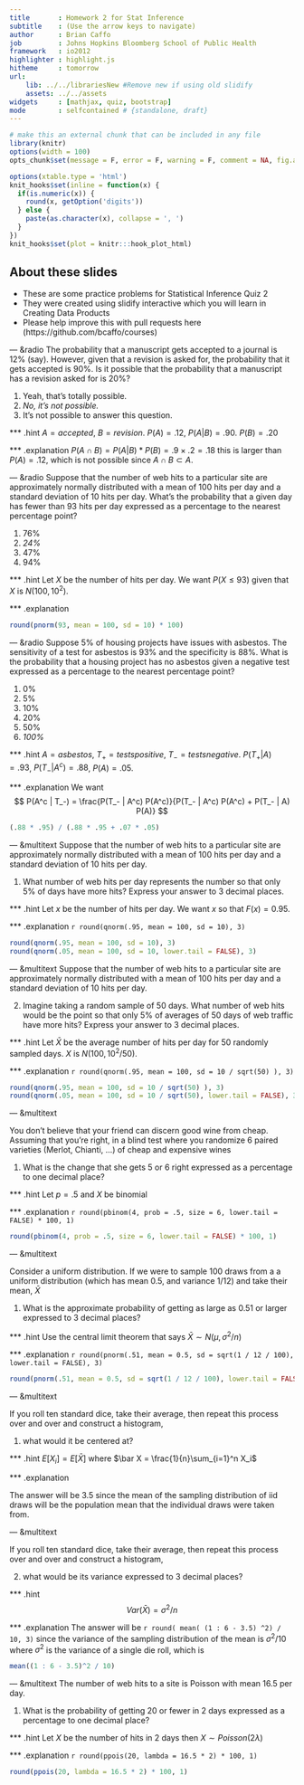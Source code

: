 ---
title       : Homework 2 for Stat Inference
subtitle    : (Use the arrow keys to navigate)
author      : Brian Caffo
job         : Johns Hopkins Bloomberg School of Public Health
framework   : io2012
highlighter : highlight.js  
hitheme     : tomorrow       
url:
    lib: ../../librariesNew #Remove new if using old slidify
    assets: ../../assets
widgets     : [mathjax, quiz, bootstrap]
mode        : selfcontained # {standalone, draft}
---
```{r setup, cache = F, echo = F, message = F, warning = F, tidy = F, results='hide'}
# make this an external chunk that can be included in any file
library(knitr)
options(width = 100)
opts_chunk$set(message = F, error = F, warning = F, comment = NA, fig.align = 'center', dpi = 100, tidy = F, cache.path = '.cache/', fig.path = 'fig/')

options(xtable.type = 'html')
knit_hooks$set(inline = function(x) {
  if(is.numeric(x)) {
    round(x, getOption('digits'))
  } else {
    paste(as.character(x), collapse = ', ')
  }
})
knit_hooks$set(plot = knitr:::hook_plot_html)
```

## About these slides
- These are some practice problems for Statistical Inference Quiz 2
- They were created using slidify interactive which you will learn in 
Creating Data Products
- Please help improve this with pull requests here
(https://github.com/bcaffo/courses)

--- &radio
The probability that a manuscript gets accepted to a journal is 12% (say). However,
given that a revision is asked for, the probability that it gets accepted
is 90%. Is it possible that the probability that a manuscript has a revision
asked for is 20%? 

1. Yeah, that's totally possible.
2. _No, it's not possible._
3. It's not possible to answer this question.

*** .hint
$A = accepted$, $B = revision$. $P(A) = .12$, $P(A | B) = .90$. $P(B) = .20$

*** .explanation
$P(A \cap B) = P(A | B) * P(B) = .9 \times .2 = .18$ this is larger than
$P(A) = .12$, which is not possible since $A \cap B \subset A$.


--- &radio
Suppose that the number of web hits to a particular site are approximately normally
distributed with a mean of 100 hits per day and a standard deviation of 10 hits per day. What's the probability that a given day has fewer than 93 hits per day
expressed as a percentage to the nearest percentage point?

1. 76%
2. _24%_
3. 47%
4. 94%

*** .hint
Let $X$ be the number of hits per day. We want $P(X \leq 93)$ given that
$X$ is $N(100, 10^2)$.

*** .explanation
```{r}
round(pnorm(93, mean = 100, sd = 10) * 100)
```


--- &radio
Suppose 5% of housing projects have issues with asbestos. The sensitivity of a test
for asbestos is 93% and the specificity is 88%. What is the probability that a 
housing project has no asbestos given a negative test expressed as a percentage
to the nearest percentage point?

1. 0%
2. 5%
3. 10%
4. 20%
5. 50%
6. _100%_

*** .hint
$A = asbestos$, $T_+ = tests positive$, $T_- = tests negative$. 
$P(T_+ | A) = .93$, $P(T_- | A^c) = .88$, $P(A) = .05$.

*** .explanation
We want
$$
P(A^c | T_-) = \frac{P(T_- | A^c) P(A^c)}{P(T_- | A^c) P(A^c) + P(T_- | A) P(A)}
$$
```{r}
(.88 * .95) / (.88 * .95 + .07 * .05)
```



---  &multitext
Suppose that the number of web hits to a particular site are approximately normally
distributed with a mean of 100 hits per day and a standard deviation of 10 hits per day. 

1. What number of web hits per day represents the number so that only
5% of days have more hits? Express your answer to 3 decimal places.



*** .hint
Let $x$ be the number of hits per day. We want $x$ so that $F(x) = 0.95$.

*** .explanation
<span class="answer">`r round(qnorm(.95, mean = 100, sd = 10), 3)`</span>
```{r}
round(qnorm(.95, mean = 100, sd = 10), 3)
round(qnorm(.05, mean = 100, sd = 10, lower.tail = FALSE), 3)
```


---  &multitext
Suppose that the number of web hits to a particular site are approximately normally
distributed with a mean of 100 hits per day and a standard deviation of 10 hits per day. 

2. Imagine taking a random sample of 50 days. What number of web hits would
be the point so that only 5% of averages of 50 days of web traffic have more hits? 
Express your answer to 3 decimal places. 

*** .hint
Let $\bar X$ be the average number of hits per day for 50 randomly sampled days.
$X$ is $N(100, 10^2 / 50)$.

*** .explanation
<span class="answer">`r round(qnorm(.95, mean = 100, sd = 10 / sqrt(50) ), 3)`</span>
 
```{r}
round(qnorm(.95, mean = 100, sd = 10 / sqrt(50) ), 3)
round(qnorm(.05, mean = 100, sd = 10 / sqrt(50), lower.tail = FALSE), 3)
```

--- &multitext

You don't believe that your friend can discern good wine from cheap. Assuming
that you're right, in a blind test where you randomize 6 paired varieties (Merlot,
Chianti, ...) of cheap and expensive wines

1. What is the change that she gets 5 or 6 right expressed as a percentage
to one decimal place?

*** .hint
Let $p=.5$ and $X$ be binomial

*** .explanation
<span class="answer">`r round(pbinom(4, prob = .5, size = 6, lower.tail = FALSE) * 100, 1)`</span>

```{r}
round(pbinom(4, prob = .5, size = 6, lower.tail = FALSE) * 100, 1)
```

--- &multitext

Consider a uniform distribution. If we were to sample 100 draws from a 
a uniform distribution (which has mean 0.5, and variance 1/12) and take their
mean, $\bar X$

1. What is the approximate probability of getting as large as 0.51 or larger expressed to 3 decimal places?

*** .hint
Use the central limit theorem that says $\bar X \sim N(\mu, \sigma^2/n)$

*** .explanation
<span class="answer"> `r round(pnorm(.51, mean = 0.5, sd = sqrt(1 / 12 / 100), lower.tail = FALSE), 3)`</span>

```{r}
round(pnorm(.51, mean = 0.5, sd = sqrt(1 / 12 / 100), lower.tail = FALSE), 3)
```


--- &multitext

If you roll ten standard dice, take their average, then repeat this process over and over and construct a histogram, 

1. what would it be centered at?


*** .hint
$E[X_i] = E[\bar X]$ where $\bar X = \frac{1}{n}\sum_{i=1}^n X_i$

*** .explanation


The answer will be  <span class="answer">3.5</span> since the mean of the
sampling distribution of iid draws will be the population mean that the
individual draws were taken from.

--- &multitext

If you roll ten standard dice, take their average, then repeat this process over and over and construct a histogram, 

2. what would be its variance expressed to 3 decimal places?

*** .hint
$$Var(\bar X) = \sigma^2 /n$$

*** .explanation
The answer will be <span class="answer">`r round( mean( (1 : 6 - 3.5) ^2) / 10, 3)`</span> 
since the variance of the sampling distribution of the mean is $\sigma^2/10$
where $\sigma^2$ is the variance of a single die roll, which is 

```{r}
mean((1 : 6 - 3.5)^2 / 10)
```

--- &multitext
The number of web hits to a site is Poisson with mean 16.5 per day. 

1. What is the probability of getting 20 or fewer in 2 days expressed
as a percentage to one decimal place?

*** .hint
Let $X$ be the number of hits in 2 days then $X \sim Poisson(2\lambda)$

*** .explanation
<span class="answer">`r round(ppois(20, lambda = 16.5 * 2) * 100, 1)`</span>

```{r}
round(ppois(20, lambda = 16.5 * 2) * 100, 1)
```



